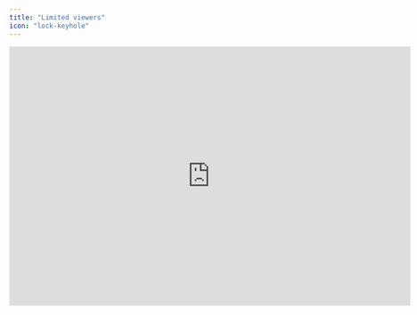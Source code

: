 ```yaml
---
title: "Limited viewers"
icon: "lock-keyhole"
---
```


<iframe width="720" height="466" src="https://www.loom.com/embed/053f45d49ab9474e9ed2b17c3e78eeb7?sid=5d36701d-4984-4717-838f-4323ecc8576d" frameborder="0" webkitallowfullscreen mozallowfullscreen allowfullscreen />

## Overview

To protect sensitive or confidential information in your financial models, it may be necessary to restrict access for specific users. You can assign the *Limited Viewer* role using the following methods:

* **For existing users**: You can demote an existing user to the *Limited Viewer* role from the Members page in your organization settings. By default, this action revokes their access to all models in your organization. To grant access to specific sheets, follow the process outlined below.

* **For new users**: You can assign the *Limited Viewer* role to new users by sharing individual sheets. To do this, navigate to the desired sheet, select the *Share* option, and enter the email address of the person you wish to invite. This will grant them limited access to the specified sheet.

## Basics

### Permissions

Limited viewers can only access specific sheets and models they have been explicitly permitted to view. Access for limited viewers adheres to the principle of least privilege, meaning that, by default, they have no access to any financial models in your workspace.

Limited viewers have restricted permissions and cannot:

* View dashboards or charts.

* Edit or adjust financial models.

* Add, remove, or update general ledger account mappings.

* Add, remove, or change the roles of organization members.

* Terminate the account or modify organization settings.

<Tip>
  Limited access is currently only available for [Enterprise](https://www.francis.app/pricing) users. For any questions regarding the permissions and access restrictions for limited viewers, please contact our support at support@francis.app.
</Tip>

### Invitation and sign-up

Once invited, limited viewers will receive a sign-up email that enables them to create an account, join your organization, and see the selected sheets.

In addition, following sign-up, Limited Viewers receive a welcome e-mail with a short introductory video that outlines how to use Francis as a Limited Viewer. You can see the welcome video [here](https://docs.francis.app/guides/documentation/roles-and-permissions/welcome-as-a-limited-viewer).